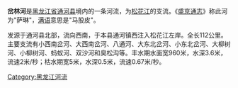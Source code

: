 {{Unreferenced|time=2019-03-30T12:05:23+00:00}}
'''岔林河'''是[[黑龙江省|黑龙江省]][[通河县|通河县]]境内的一条河流，为[[松花江|松花江]]的支流。《[[盛京通志|盛京通志]]》称此河为"萨琳"，[[满语|满语]]意思是"马股皮"。

发源于通河县北部，流向西南，于本县通河镇西注入松花江左岸。全长112公里。主要支流有小西南岔河、大西南岔河、八通河、大东北岔河、小东北岔河、大柳树河、小柳树河、蚂蚁河、双沙河和臭松沟等。丰水期水面宽960米，水深3.6米，流速2米/秒；枯水期宽5米，水深0.5米，流速0.67米/秒。

[[Category:黑龙江河流|Category:黑龙江河流]]

{{中国地理小作品}}